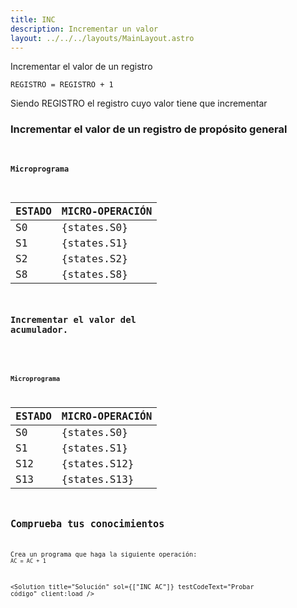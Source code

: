 ```yaml
---
title: INC
description: Incrementar un valor
layout: ../../../layouts/MainLayout.astro
---
```



Incrementar el valor de un registro

```
REGISTRO = REGISTRO + 1
```

Siendo REGISTRO el registro cuyo valor tiene que incrementar

### Incrementar el valor de un registro de propósito general

<Code
  code="INC RB"
  testCodeText="Probar código"
  previewText="Vista previa"
  previewVideoSrc="/assets/video/preview/INC_RB.webm"
  client:load
/>

#### Microprograma

| ESTADO | MICRO-OPERACIÓN |
| :----- | :-------------- |
| S0     | {states.S0}     |
| S1     | {states.S1}     |
| S2     | {states.S2}     |
| S8     | {states.S8}     |

### Incrementar el valor del acumulador.

<Code
  code="INC AC"
  testCodeText="Probar código"
  previewText="Vista previa"
  previewVideoSrc="/assets/video/preview/INC_AC.webm"
  client:load
/>

#### Microprograma

| ESTADO | MICRO-OPERACIÓN |
| :----- | :-------------- |
| S0     | {states.S0}     |
| S1     | {states.S1}     |
| S12    | {states.S12}    |
| S13    | {states.S13}    |

## Comprueba tus conocimientos

Crea un programa que haga la siguiente operación: `AC = AC + 1`

<Solution
  title="Solución"
  sol={["INC AC"]}
  testCodeText="Probar código"
  client:load
/>
